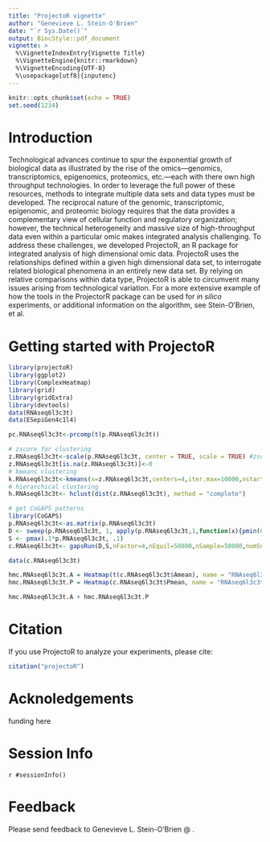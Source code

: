 ```yaml
---
title: "ProjectoR vignette"
author: "Genevieve L. Stein-O'Brien"
date: "`r Sys.Date()`"
output: BiocStyle::pdf_document
vignette: >
  %\VignetteIndexEntry{Vignette Title}
  %\VignetteEngine{knitr::rmarkdown}
  %\VignetteEncoding{UTF-8}
  %\usepackage[utf8]{inputenc} 
---
```


```r
knitr::opts_chunk$set(echo = TRUE)
set.seed(1234)
```

\newcommand{\btheta}{\ensuremath{\pmb{\theta}}}
\newcommand{\bsigma}{\ensuremath{\pmb{\sigma}}}
\newcommand{\yvec}{\pmb{y}}
\newcommand{\zvec}{\pmb{z}}
\newcommand{\Zvec}{\ensuremath{Z_1, \ldots, Z_n}}
\newcommand{\ttheta}{\tilde{\theta}}
\newcommand{\ty}{\tilde{Y}}
\newcommand{\tz}{\tilde{z}}
\newcommand{\tZ}{\tilde{Z}}
\newcommand{\tyvec}{\tilde{\pmb{Y}}}


# Introduction
Technological advances continue to spur the exponential growth of biological data as illustrated by the rise of the omics—genomics, transcriptomics, epigenomics, proteomics, etc.—each with there own high throughput technologies. In order to leverage the full power of these resources, methods to integrate multiple data sets and data types must be developed. The reciprocal nature of the genomic, transcriptomic, epigenomic, and proteomic biology requires that the data provides a complementary view of cellular function and regulatory organization; however, the technical heterogeneity and massive size of high-throughput data even within a particular omic makes integrated analysis challenging. To address these challenges, we developed ProjectoR, an R package for integrated analysis of high dimensional omic data. ProjectoR uses the relationships defined within a given high dimensional data set, to interrogate related biological phenomena in an entirely new data set. By relying on relative comparisons within data type, ProjectoR is able to circumvent many issues arising from technological variation. For a more extensive example of how the tools in the ProjectorR package can be used for *in silico* experiments, or additional information on the algorithm, see Stein-O'Brien, et al.

# Getting started with ProjectoR 

```r

library(projectoR)
library(ggplot2)
library(ComplexHeatmap)
library(grid)
library(gridExtra)
library(devtools)
data(RNAseq6l3c3t)
data(ESepiGen4c1l4)

```

```r
pc.RNAseq6l3c3t<-prcomp(t(p.RNAseq6l3c3t))

```

```r
# zscore for clustering 
z.RNAseq6l3c3t<-scale(p.RNAseq6l3c3t, center = TRUE, scale = TRUE) #zscore data
z.RNAseq6l3c3t[is.na(z.RNAseq6l3c3t)]<-0
# kmeans clustering 
k.RNAseq6l3c3t<-kmeans(x=z.RNAseq6l3c3t,centers=4,iter.max=10000,nstart=100,alg="Lloyd")
# hierarchical clustering 
h.RNAseq6l3c3t<- hclust(dist(z.RNAseq6l3c3t), method = "complete")

```



```r
# get CoGAPS patterns 
library(CoGAPS)
p.RNAseq6l3c3t<-as.matrix(p.RNAseq6l3c3t)
D <- sweep(p.RNAseq6l3c3t, 1, apply(p.RNAseq6l3c3t,1,function(x){pmin(0,min(x))}))
S <- pmax(.1*p.RNAseq6l3c3t, .1)
c.RNAseq6l3c3t<- gapsRun(D,S,nFactor=4,nEquil=50000,nSample=50000,numSnapshots=5000)
```

```r
data(c.RNAseq6l3c3t)

hmc.RNAseq6l3c3t.A = Heatmap(t(c.RNAseq6l3c3t$Amean), name = "RNAseq6l3c3t As")
hmc.RNAseq6l3c3t.P = Heatmap(c.RNAseq6l3c3t$Pmean, name = "RNAseq6l3c3t Ps")
```

```r
hmc.RNAseq6l3c3t.A + hmc.RNAseq6l3c3t.P
```


# Citation 
If you use ProjectoR to analyze your experiments, please cite:

```r
citation("projectoR")
```

# Acknoledgements 
funding here 


# Session Info 
`r #sessionInfo()`

# Feedback
Please send feedback to Genevieve L. Stein-O'Brien @ \texttt{gsteinobrien@jhmi.edu}.



